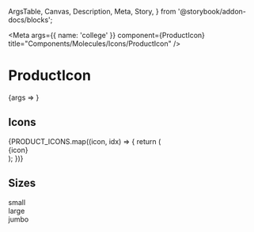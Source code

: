   ArgsTable,
  Canvas,
  Description,
  Meta,
  Story,
} from '@storybook/addon-docs/blocks';



<Meta
  args={{ name: 'college' }}
  component={ProductIcon}
  title="Components/Molecules/Icons/ProductIcon"
/>

# ProductIcon
<Description of={ProductIcon} />

<Canvas>
  <Story name="ProductIcons with Controls">
    {args => <ProductIcon {...args} />}
  </Story>
</Canvas>

<ArgsTable story="ProductIcons with Controls" />

## Icons

<Story name="ProductIcons">
  <div
    style={{
      display: 'flex',
      flexWrap: 'wrap',
      justifyContent: 'space-around',
    }}
  >
    {PRODUCT_ICONS.map((icon, idx) => {
      return (
        <div
          key={`${icon}_${idx}`}
          style={{
            alignItems: 'center',
            border: 'solid black 2px',
            borderRadius: '5px',
            display: 'flex',
            flexDirection: 'column',
            height: '75px',
            margin: '5px',
            padding: '15px',
            width: '75px',
          }}
        >
          <ProductIcon name={icon} />
          <span>{icon}</span>
        </div>
      );
    })}
  </div>
</Story>

## Sizes

<Canvas>
  <Story name="Small ProductIcon">
    <div
      style={{
        alignItems: 'center',
        border: 'solid black 2px',
        borderRadius: '5px',
        display: 'flex',
        flexDirection: 'column',
        height: '75px',
        margin: '5px',
        padding: '15px',
        width: '75px',
      }}
    >
      <ProductIcon name="college" />
      <span>small</span>
    </div>
  </Story>
  <Story name="Large ProductIcon">
    <div
      style={{
        alignItems: 'center',
        border: 'solid black 2px',
        borderRadius: '5px',
        display: 'flex',
        flexDirection: 'column',
        height: '100px',
        margin: '5px',
        padding: '15px',
        width: '100px',
      }}>
      <ProductIcon name="college" size="large" />
      <span>large</span>
    </div>
  </Story>
  <Story name="Jumbo ProductIcon">
    <div
      style={{
        alignItems: 'center',
        border: 'solid black 2px',
        borderRadius: '5px',
        display: 'flex',
        flexDirection: 'column',
        height: '125px',
        margin: '5px',
        padding: '15px',
        width: '125px',
      }}
    >
      <ProductIcon name="college" size="jumbo" />
      <span>jumbo</span>
    </div>
  </Story>
</Canvas>

